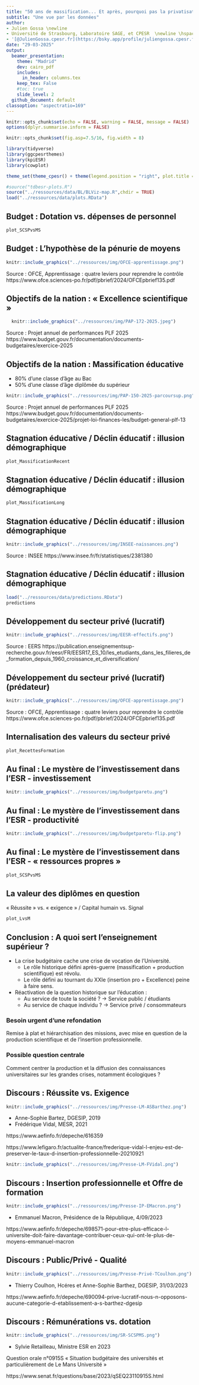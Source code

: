 ```yaml
---
title: "50 ans de massification... Et après, pourquoi pas la privatisation ?"
subtitle: "Une vue par les données"
author: 
- Julien Gossa \newline 
- Université de Strasbourg, Laboratoire SAGE, et CPESR  \newline \hspace{3cm} \newline
- '[@JulienGossa.cpesr.fr](https://bsky.app/profile/juliengossa.cpesr.fr) gossa@unistra.fr'
date: "29-03-2025"
output: 
  beamer_presentation:
    theme: "Madrid"
    dev: cairo_pdf
    includes:
      in_header: columns.tex
    keep_tex: False
    #toc: true
    slide_level: 2
  github_document: default
classoption: "aspectratio=169"
---
```


```r
knitr::opts_chunk$set(echo = FALSE, warning = FALSE, message = FALSE)
options(dplyr.summarise.inform = FALSE)

knitr::opts_chunk$set(fig.asp=7.5/16, fig.width = 8)

library(tidyverse)
library(ggcpesrthemes)
library(kpiESR)
library(cowplot)

theme_set(theme_cpesr() + theme(legend.position = "right", plot.title = element_text(hjust = 0.5)))

#source("tdbesr-plots.R")
source("../ressources/data/BL/BLViz-map.R",chdir = TRUE)
load("../ressources/data/plots.RData")
```


## Budget : Dotation vs. dépenses de personnel

```r
plot_SCSPvsMS
```

## Budget : L'hypothèse de la pénurie de moyens

```r
knitr::include_graphics("../ressources/img/OFCE-apprentissage.png")
```

\tiny

Source : OFCE, Apprentissage : quatre leviers pour reprendre le contrôle 
https://www.ofce.sciences-po.fr/pdf/pbrief/2024/OFCEpbrief135.pdf


## Objectifs de la nation : « Excellence scientifique »


```r
  knitr::include_graphics("../ressources/img/PAP-172-2025.jpeg")
```

\tiny
Source : Projet annuel de performances PLF 2025 https://www.budget.gouv.fr/documentation/documents-budgetaires/exercice-2025


## Objectifs de la nation : Massification éducative

- 80% d'une classe d'âge au Bac
- 50% d'une classe d'âge diplômée du supérieur


```r
knitr::include_graphics("../ressources/img/PAP-150-2025-parcoursup.png")
```

\tiny

Source : Projet annuel de performances PLF 2025 https://www.budget.gouv.fr/documentation/documents-budgetaires/exercice-2025/projet-loi-finances-les/budget-general-plf-13




## Stagnation éducative / Déclin éducatif : illusion démographique

```r
plot_MassificationRecent
```


## Stagnation éducative / Déclin éducatif : illusion démographique

```r
plot_MassificationLong
```

## Stagnation éducative / Déclin éducatif : illusion démographique

```r
knitr::include_graphics("../ressources/img/INSEE-naissances.png")
```

Source : INSEE https://www.insee.fr/fr/statistiques/2381380


## Stagnation éducative / Déclin éducatif : illusion démographique

```r
load("../ressources/data/predictions.RData")
predictions
```

## Développement du secteur privé (lucratif)

```r
knitr::include_graphics("../ressources/img/EESR-effectifs.png")
```

\tiny
Source : EERS 
https://publication.enseignementsup-recherche.gouv.fr/eesr/FR/EESR17_ES_10/les_etudiants_dans_les_filieres_de_formation_depuis_1960_croissance_et_diversification/


## Développement du secteur privé (lucratif) (prédateur)

```r
knitr::include_graphics("../ressources/img/OFCE-apprentissage.png")
```

\tiny

Source : OFCE, Apprentissage : quatre leviers pour reprendre le contrôle 
https://www.ofce.sciences-po.fr/pdf/pbrief/2024/OFCEpbrief135.pdf


## Internalisation des valeurs du secteur privé

```r
plot_RecettesFormation
```


## Au final : Le mystère de l'investissement dans l'ESR - investissement

```r
knitr::include_graphics("../ressources/img/budgetparetu.png")
```


## Au final : Le mystère de l'investissement dans l'ESR - productivité

```r
knitr::include_graphics("../ressources/img/budgetparetu-flip.png")
```

## Au final : Le mystère de l'investissement dans l'ESR - « ressources propres »

```r
plot_SCSPvsMS
```

## La valeur des diplômes en question

« Réussite » vs. « exigence » / Capital humain vs. Signal 

```r
plot_LvsM
```




## Conclusion : A quoi sert l'enseignement supérieur ?

- La crise budgétaire cache une crise de vocation de l'Université.
  - Le rôle historique défini après-guerre (massification + production scientifique) est révolu.
  - Le rôle défini au tournant du XXIe (insertion pro + Excellence) peine à faire sens.
- Réactivation de la question historique sur l'éducation :
  - Au service de toute la société ? $\rightarrow$ Service public / étudiants
  - Au service de chaque individu ? $\rightarrow$ Service privé / consommateurs
  
### Besoin urgent d'une refondation

\centering
Remise à plat et hiérarchisation des missions, avec mise en question de la production scientifique et de l'insertion professionnelle.

### Possible question centrale

\centering
Comment centrer la production et la diffusion des connaissances universitaires sur les grandes crises, notamment écologiques ?


## Discours : Réussite vs. Exigence


:::::: {.cols data-latex=""}

::: {.col data-latex="{0.60\textwidth}"}

```r
knitr::include_graphics("../ressources/img/Presse-LM-ASBarthez.png")
``` 

- Anne-Sophie Bartez, DGESIP, 2019
- Frédérique Vidal, MESR, 2021
\vfill

\tiny
https://www.aefinfo.fr/depeche/616359

https://www.lefigaro.fr/actualite-france/frederique-vidal-l-enjeu-est-de-preserver-le-taux-d-insertion-professionnelle-20210921

:::
::: {.col data-latex="{0.40\textwidth}"}

```r
knitr::include_graphics("../ressources/img/Presse-LM-FVidal.png")
``` 

:::
::::::


## Discours : Insertion professionnelle et Offre de formation

```r
knitr::include_graphics("../ressources/img/Presse-IP-EMacron.png")
``` 

- Emmanuel Macron, Présidence de la République, 4/09/2023

\tiny
https://www.aefinfo.fr/depeche/698571-pour-etre-plus-efficace-l-universite-doit-faire-davantage-contribuer-ceux-qui-ont-le-plus-de-moyens-emmanuel-macron




## Discours : Public/Privé - Qualité

```r
knitr::include_graphics("../ressources/img/Presse-Privé-TCoulhon.png")
``` 

- Thierry Coulhon, Hcéres et Anne-Sophie Barthez, DGESIP, 31/03/2023

\tiny
https://www.aefinfo.fr/depeche/690094-prive-lucratif-nous-n-opposons-aucune-categorie-d-etablissement-a-s-barthez-dgesip



## Discours : Rémunérations vs. dotation

```r
knitr::include_graphics("../ressources/img/SR-SCSPMS.png")
``` 

- Sylvie Retailleau, Ministre ESR en 2023

\tiny
Question orale n°0915S « Situation budgétaire des universités et particulièrement de Le Mans Université »

https://www.senat.fr/questions/base/2023/qSEQ23110915S.html



